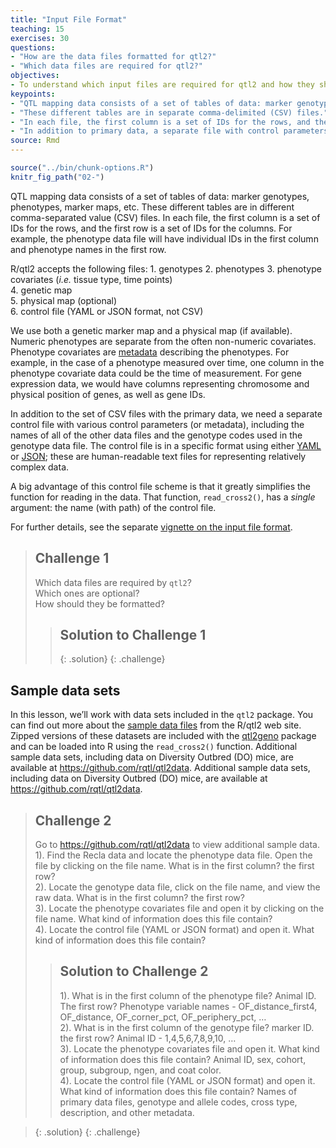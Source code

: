```yaml
---
title: "Input File Format"
teaching: 15
exercises: 30
questions:
- "How are the data files formatted for qtl2?"
- "Which data files are required for qtl2?"
objectives:
- To understand which input files are required for qtl2 and how they should be formatted.
keypoints:
- "QTL mapping data consists of a set of tables of data: marker genotypes, phenotypes, marker maps, etc."
- "These different tables are in separate comma-delimited (CSV) files."
- "In each file, the first column is a set of IDs for the rows, and the first row is a set of IDs for the columns."
- "In addition to primary data, a separate file with control parameters (or metadata) in either [YAML](http://www.yaml.org) or [JSON](http://json.org) format is required."
source: Rmd
---
```


```r
source("../bin/chunk-options.R")
knitr_fig_path("02-")
```

QTL mapping data consists of a set of tables of data: marker
genotypes, phenotypes, marker maps, etc. These different tables are in different comma-separated value (CSV) files. In each file, the first column is a set of IDs for the rows, and the first row is a set of IDs for the columns. For example, the phenotype data file will have individual IDs in the first column and phenotype names in the first row.

R/qtl2 accepts the following files:
1. genotypes
2. phenotypes
3. phenotype covariates (*i.e.* tissue type, time points)  
4. genetic map  
5. physical map (optional)  
6. control file (YAML or JSON format, not CSV)

We use both a genetic marker map and a physical map (if available). Numeric phenotypes are separate from the often non-numeric covariates. Phenotype covariates are [metadata](https://en.wikipedia.org/wiki/Metadata) describing the phenotypes. For example, in the case of a phenotype measured over time, one column in the phenotype covariate data could be the time of measurement. For gene expression data, we would have columns representing chromosome and physical position of genes, as well as gene IDs.

In addition to the set of CSV files with the primary data, we need a separate control file with various control parameters
(or metadata), including the names of all of the other data files and the genotype codes used in the genotype data file. The control file is in a specific format using either [YAML](http://www.yaml.org) or
[JSON](http://json.org); these are human-readable text files for
representing relatively complex data.

A big advantage of this control file scheme is that it greatly
simplifies the function for reading in the data. That function,
`read_cross2()`, has a _single_ argument: the name (with path) of the control file.

For further details, see the separate [vignette on the input file format](http://kbroman.org/qtl2/assets/vignettes/input_files.html).

> ## Challenge 1
> Which data files are required by `qtl2`?  
> Which ones are optional?  
> How should they be formatted?
>
> > ## Solution to Challenge 1
> >
> {: .solution}
{: .challenge}

## Sample data sets

In this lesson, we'll work with data sets included in the `qtl2` package. You can find out more about the [sample data files](http://kbroman.org/qtl2/pages/sampledata.html) from the R/qtl2 web site. Zipped versions of these datasets are included with the [qtl2geno](https://github.com/rqtl/qtl2geno) package and can be loaded into R using the `read_cross2()` function.
Additional sample data sets, including data on Diversity Outbred (DO) mice, are available at <https://github.com/rqtl/qtl2data>. Additional sample data sets, including data on Diversity Outbred (DO) mice, are available at <https://github.com/rqtl/qtl2data>.

> ## Challenge 2
> Go to <https://github.com/rqtl/qtl2data> to view additional sample data.
> 1). Find the Recla data and locate the phenotype data file. Open the file by clicking on the file name. What is in the first column? the first row?  
> 2). Locate the genotype data file, click on the file name, and view the raw data. What is in the first column? the first row?  
> 3). Locate the phenotype covariates file and open it by clicking on the file name. What kind of information does this file contain?  
> 4). Locate the control file (YAML or JSON format) and open it. What kind of information does this file contain?  
>
> > ## Solution to Challenge 2
> >
> > 1). What is in the first column of the phenotype file? Animal ID. The first row? Phenotype variable names - OF_distance_first4, OF_distance, OF_corner_pct, OF_periphery_pct, ...  
> > 2). What is in the first column of the genotype file? marker ID. the first row? Animal ID - 1,4,5,6,7,8,9,10, ...  
> 3). Locate the phenotype covariates file and open it. What kind of information does this file contain? Animal ID, sex, cohort, group, subgroup, ngen, and coat color.  
> 4). Locate the control file (YAML or JSON format) and open it. What kind of information does this file contain? Names of primary data files, genotype and allele codes, cross type, description, and other metadata.

> {: .solution}
{: .challenge}






